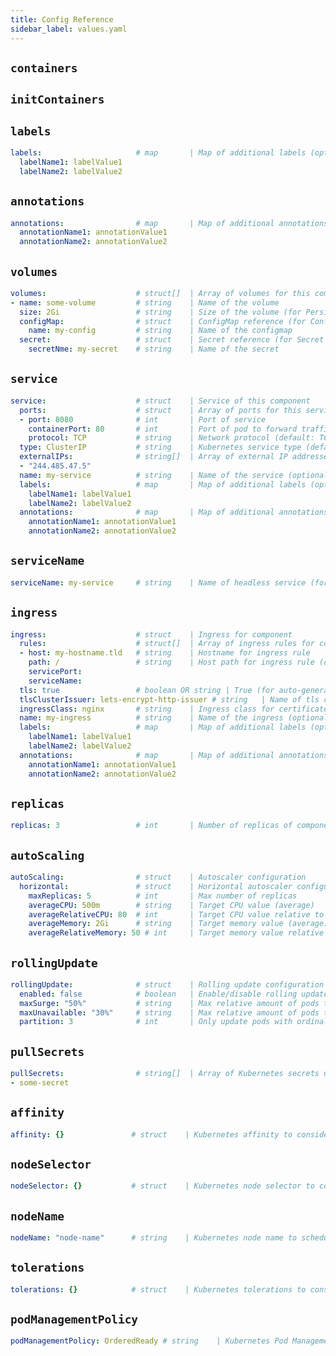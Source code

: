 ```yaml
---
title: Config Reference
sidebar_label: values.yaml
---
```




## `containers`

<FragmentConfigContainers/>


## `initContainers`

<FragmentConfigInitContainers/>

## `labels`
```yaml
labels:                     # map       | Map of additional labels (optional)
  labelName1: labelValue1
  labelName2: labelValue2
```

## `annotations`
```yaml
annotations:                # map       | Map of additional annotations (optional)
  annotationName1: annotationValue1
  annotationName2: annotationValue2
```

## `volumes`
```yaml
volumes:                    # struct[]  | Array of volumes for this component
- name: some-volume         # string    | Name of the volume
  size: 2Gi                 # string    | Size of the volume (for Persistent Volumes)
  configMap:                # struct    | ConfigMap reference (for ConfigMap Volumes)
    name: my-config         # string    | Name of the configmap
  secret:                   # struct    | Secret reference (for Secret Volumes)
    secretNme: my-secret    # string    | Name of the secret
```

## `service`
```yaml
service:                    # struct    | Service of this component
  ports:                    # struct    | Array of ports for this service
  - port: 8080              # int       | Port of service
    containerPort: 80       # int       | Port of pod to forward traffic to (default: same as port)
    protocol: TCP           # string    | Network protocol (default: TCP)
  type: ClusterIP           # string    | Kubernetes service type (default: ClusterIP)
  externalIPs:              # string[]  | Array of external IP addresses for service (optional)
  - "244.485.47.5"
  name: my-service          # string    | Name of the service (optional, default: name of component release)
  labels:                   # map       | Map of additional labels (optional)
    labelName1: labelValue1
    labelName2: labelValue2
  annotations:              # map       | Map of additional annotations (optional)
    annotationName1: annotationValue1
    annotationName2: annotationValue2
```

## `serviceName`
```yaml
serviceName: my-service     # string    | Name of headless service (for Kubernetes StatefulSet = if at least one volume is mounted in containers)
```

## `ingress`
```yaml
ingress:                    # struct    | Ingress for component
  rules:                    # struct[]  | Array of ingress rules for component
  - host: my-hostname.tld   # string    | Hostname for ingress rule
    path: /                 # string    | Host path for ingress rule (default: /)
    servicePort: 
    serviceName:
  tls: true                 # boolean OR string | True (for auto-generated secert name) or name of secret with SSL certificate (default: false)
  tlsClusterIssuer: lets-encrypt-http-issuer # string   | Name of tls cluster issuer (letsencrypt, cert-manager)
  ingressClass: nginx       # string    | Ingress class for certificate provisioning
  name: my-ingress          # string    | Name of the ingress (optional, default: name of component release)
  labels:                   # map       | Map of additional labels (optional)
    labelName1: labelValue1
    labelName2: labelValue2
  annotations:              # map       | Map of additional annotations (optional)
    annotationName1: annotationValue1
    annotationName2: annotationValue2
```

## `replicas`
```yaml
replicas: 3                 # int       | Number of replicas of component
```

## `autoScaling`
```yaml
autoScaling:                # struct    | Autoscaler configuration
  horizontal:               # struct    | Horizontal autoscaler configuration
    maxReplicas: 5          # int       | Max number of replicas
    averageCPU: 500m        # string    | Target CPU value (average)
    averageRelativeCPU: 80  # int       | Target CPU value relative to requested CPU  for containers (average)
    averageMemory: 2Gi      # string    | Target memory value (average)
    averageRelativeMemory: 50 # int     | Target memory value relative to requested memory for containers (average)
```

## `rollingUpdate`
```yaml
rollingUpdate:              # struct    | Rolling update configuration
  enabled: false            # boolean   | Enable/disable rolling updates (default: false)
  maxSurge: "50%"           # string    | Max relative amount of pods that can be created above the desired number of replicas
  maxUnavailable: "30%"     # string    | Max relative amount of pods that can be unavailable during rolling update
  partition: 3              # int       | Only update pods with ordinal number greater than or equal this value (pods 1+2 will not be updated, default: 1)
```

## `pullSecrets`
```yaml
pullSecrets:                # string[]  | Array of Kubernetes secrets used as image pull secrets
- some-secret
```

## `affinity`
```yaml
affinity: {}               # struct    | Kubernetes affinity to consider when scheduling pod
```

## `nodeSelector`
```yaml
nodeSelector: {}           # struct    | Kubernetes node selector to consider when scheduling pod
```

## `nodeName`
```yaml
nodeName: "node-name"      # string    | Kubernetes node name to schedule pod on
```

## `tolerations`
```yaml
tolerations: {}            # struct    | Kubernetes tolerations to consider when scheduling pod
```

## `podManagementPolicy`
```yaml
podManagementPolicy: OrderedReady # string    | Kubernetes Pod Management Policy (default: OrderedReady)
```
